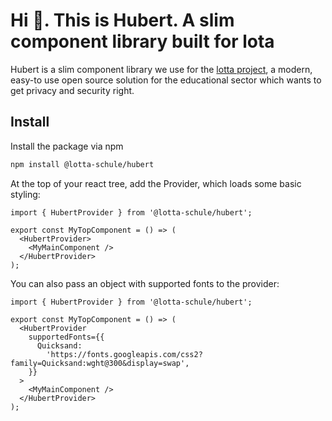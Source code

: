 
<Meta title="Introduction" />

# Hi 👋. This is Hubert. A slim component library built for lota

Hubert is a slim component library we use for the
[lotta project](https://lotta.schule), a modern, easy-to use open source
solution for the educational sector which wants to get privacy and security right.

## Install

Install the package via npm

```bash
npm install @lotta-schule/hubert
```

At the top of your react tree, add the Provider, which loads some basic styling:

```tsx
import { HubertProvider } from '@lotta-schule/hubert';

export const MyTopComponent = () => (
  <HubertProvider>
    <MyMainComponent />
  </HubertProvider>
);
```

You can also pass an object with supported fonts to the provider:

```tsx
import { HubertProvider } from '@lotta-schule/hubert';

export const MyTopComponent = () => (
  <HubertProvider
    supportedFonts={{
      Quicksand:
        'https://fonts.googleapis.com/css2?family=Quicksand:wght@300&display=swap',
    }}
  >
    <MyMainComponent />
  </HubertProvider>
);
```
